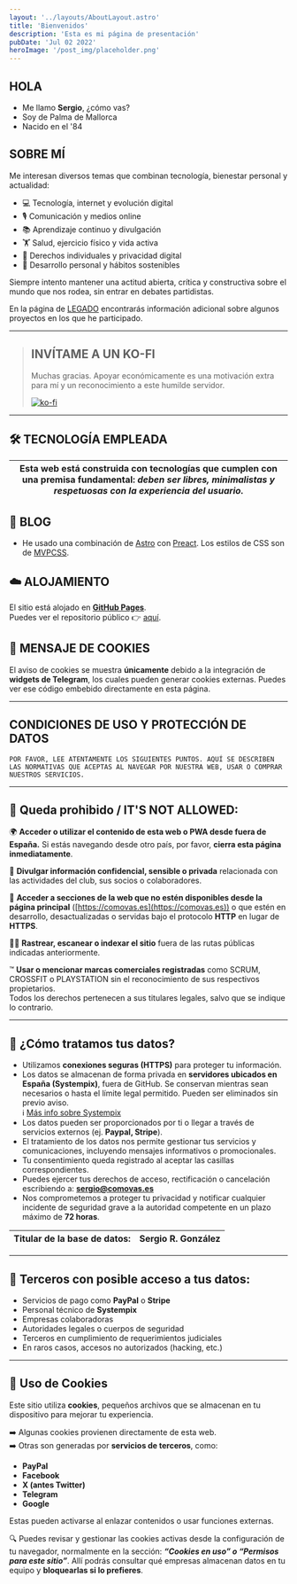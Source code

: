 ```yaml
---
layout: '../layouts/AboutLayout.astro'
title: 'Bienvenidos'
description: 'Esta es mi página de presentación'
pubDate: 'Jul 02 2022'
heroImage: '/post_img/placeholder.png'
---
```


## HOLA

* Me llamo **Sergio**, ¿cómo vas?
* Soy de Palma de Mallorca
* Nacido en el '84

<Contador client:idle></Contador>
---
## SOBRE MÍ

<script async src="https://telegram.org/js/telegram-widget.js?15" data-telegram-post="sergiocomovas/9" data-width="100%"></script> 


Me interesan diversos temas que combinan tecnología, bienestar personal y actualidad:

* 💻 Tecnología, internet y evolución digital  
* 🎙️ Comunicación y medios online  
* 📚 Aprendizaje continuo y divulgación  
* 🏋️ Salud, ejercicio físico y vida activa  
* 🔐 Derechos individuales y privacidad digital  
* 🌱 Desarrollo personal y hábitos sostenibles  

Siempre intento mantener una actitud abierta, crítica y constructiva sobre el mundo que nos rodea, sin entrar en debates partidistas.

En la página de [LEGADO](https://web.comovas.es/blog/20210901_legado/) encontrarás información adicional sobre algunos proyectos en los que he participado. 

---
>
>## INVÍTAME A UN KO-FI
>
>Muchas gracias. Apoyar económicamente es una motivación extra para mí y un reconocimiento a este humilde servidor. 
>
><a href="https://ko-fi.com/R6R52N4QJ/donate" target="_blank"><img src="https://ko-fi.com/img/githubbutton_sm.svg" alt="ko-fi" class="img-fluid"></img></a>

--- 

## 🛠️ TECNOLOGÍA EMPLEADA 

| Esta web está construida con tecnologías que cumplen con una premisa fundamental: *deben ser libres, minimalistas y respetuosas con la experiencia del usuario*. |
:--:|


## 📝 **BLOG**

- He usado una combinación de <a href="https://astro.build" target="_blank">Astro</a> con <a href="https://preactjs.com" target="_blank">Preact</a>. Los estilos de CSS son de <a target="_blank" href="https://andybrewer.github.io/mvp/">MVPCSS</a>.

## ☁️ **ALOJAMIENTO**

El sitio está alojado en **[GitHub Pages](https://pages.github.com/)**.  
Puedes ver el repositorio público 👉 [aquí](https://github.com/sergiocomovas/webcomovas).

## 🍪 **MENSAJE DE COOKIES**

El aviso de cookies se muestra **únicamente** debido a la integración de **widgets de Telegram**, los cuales pueden generar cookies externas. Puedes ver ese código embebido directamente en esta página.

---

## CONDICIONES DE USO Y PROTECCIÓN DE DATOS

```POR FAVOR, LEE ATENTAMENTE LOS SIGUIENTES PUNTOS. AQUÍ SE DESCRIBEN LAS NORMATIVAS QUE ACEPTAS AL NAVEGAR POR NUESTRA WEB, USAR O COMPRAR NUESTROS SERVICIOS.```

--- 

## 🚫 Queda prohibido / IT'S NOT ALLOWED:

🌍 **Acceder o utilizar el contenido de esta web o PWA desde fuera de España.**  Si estás navegando desde otro país, por favor, **cierra esta página inmediatamente**.

🔐 **Divulgar información confidencial, sensible o privada** relacionada con las actividades del club, sus socios o colaboradores.

🚷 **Acceder a secciones de la web que no estén disponibles desde la página principal**  ([https://comovas.es](https://comovas.es)) o que estén en desarrollo, desactualizadas o servidas bajo el protocolo **HTTP** en lugar de **HTTPS**.

🕵️‍♂️ **Rastrear, escanear o indexar el sitio** fuera de las rutas públicas indicadas anteriormente.

™️ **Usar o mencionar marcas comerciales registradas** como SCRUM, CROSSFIT o PLAYSTATION sin el reconocimiento de sus respectivos propietarios.  
  Todos los derechos pertenecen a sus titulares legales, salvo que se indique lo contrario.

---

## 🔐 ¿Cómo tratamos tus datos?

- Utilizamos **conexiones seguras (HTTPS)** para proteger tu información.
- Los datos se almacenan de forma privada en **servidores ubicados en España (Systempix)**, fuera de GitHub. Se conservan mientras sean necesarios o hasta el límite legal permitido. Pueden ser eliminados sin previo aviso.  
ℹ️ [Más info sobre Systempix](https://blog.systempix.com/aloja-tu-web-en-systempix-y-cumple-con-la-rgpd-gdpr/)
- Los datos pueden ser proporcionados por ti o llegar a través de servicios externos (ej. **Paypal, Stripe**).
- El tratamiento de los datos nos permite gestionar tus servicios y comunicaciones, incluyendo mensajes informativos o promocionales.
- Tu consentimiento queda registrado al aceptar las casillas correspondientes.
- Puedes ejercer tus derechos de acceso, rectificación o cancelación escribiendo a: **sergio@comovas.es**
- Nos comprometemos a proteger tu privacidad y notificar cualquier incidente de seguridad grave a la autoridad competente en un plazo máximo de **72 horas**.

| Titular de la base de datos: | **Sergio R. González** |
--|--

---

## 📎 Terceros con posible acceso a tus datos:

- Servicios de pago como **PayPal** o **Stripe**  
- Personal técnico de **Systempix**  
- Empresas colaboradoras  
- Autoridades legales o cuerpos de seguridad  
- Terceros en cumplimiento de requerimientos judiciales  
- En raros casos, accesos no autorizados (hacking, etc.)

--- 

## 🍪 Uso de Cookies

Este sitio utiliza **cookies**, pequeños archivos que se almacenan en tu dispositivo para mejorar tu experiencia.

➡️ Algunas cookies provienen directamente de esta web.  
➡️ Otras son generadas por **servicios de terceros**, como:

- **PayPal**
- **Facebook**
- **X (antes Twitter)**
- **Telegram**
- **Google**

Estas pueden activarse al enlazar contenidos o usar funciones externas.

🔍 Puedes revisar y gestionar las cookies activas desde la configuración de tu navegador, normalmente en la sección:  **_“Cookies en uso” o “Permisos para este sitio”_**. Allí podrás consultar qué empresas almacenan datos en tu equipo y **bloquearlas si lo prefieres**.
